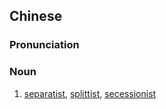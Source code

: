 {{also|分裂主义分子}}
==Chinese==
{{zh-forms|s=分裂主义分子|type=42}}

===Pronunciation===
{{zh-pron
|m=fēnlièzhǔyìfēnzǐ
|cat=n
}}

===Noun===
{{zh-noun}}

# [[separatist]], [[splittist]], [[secessionist]]